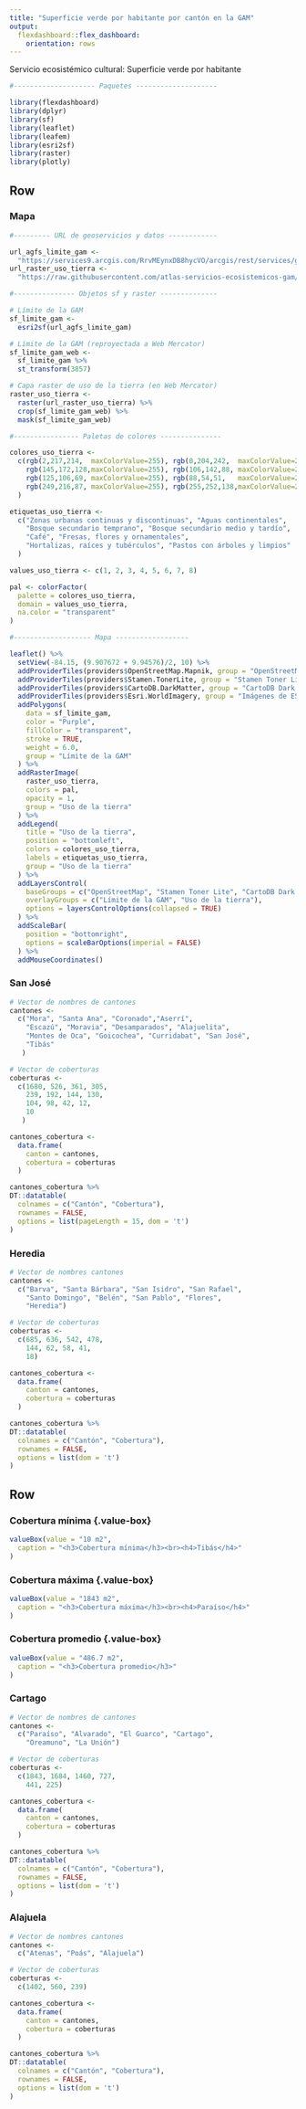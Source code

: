 ```yaml
---
title: "Superficie verde por habitante por cantón en la GAM"
output: 
  flexdashboard::flex_dashboard:
    orientation: rows
---
```

Servicio ecosistémico cultural: Superficie verde por habitante
```r
#-------------------- Paquetes --------------------

library(flexdashboard)
library(dplyr)
library(sf)
library(leaflet)
library(leafem)
library(esri2sf)
library(raster)
library(plotly)

```

Row {data-height=550}
-----------------------------------------------------------------------

### Mapa {data-width=600}
```r

#--------- URL de geoservicios y datos ------------

url_agfs_limite_gam <-
  "https://services9.arcgis.com/RrvMEynxDB8hycVO/arcgis/rest/services/gam_limite_gam/FeatureServer/0"
url_raster_uso_tierra <-
  "https://raw.githubusercontent.com/atlas-servicios-ecosistemicos-gam/datos/master/uso-tierra/gam/USO_COBERTURA_GAM_WEB.tif"

#--------------- Objetos sf y raster --------------

# Límite de la GAM
sf_limite_gam <- 
  esri2sf(url_agfs_limite_gam)

# Límite de la GAM (reproyectada a Web Mercator)
sf_limite_gam_web <- 
  sf_limite_gam %>%
  st_transform(3857)

# Capa raster de uso de la tierra (en Web Mercator)
raster_uso_tierra <-
  raster(url_raster_uso_tierra) %>%
  crop(sf_limite_gam_web) %>%
  mask(sf_limite_gam_web)

#---------------- Paletas de colores ---------------

colores_uso_tierra <- 
  c(rgb(2,217,214,  maxColorValue=255), rgb(0,204,242,  maxColorValue=255), 
    rgb(145,172,128,maxColorValue=255), rgb(106,142,88, maxColorValue=255),
    rgb(125,106,69, maxColorValue=255), rgb(88,54,51,   maxColorValue=255),
    rgb(249,216,87, maxColorValue=255), rgb(255,252,138,maxColorValue=255)
  )

etiquetas_uso_tierra <- 
  c("Zonas urbanas continuas y discontinuas", "Aguas continentales", 
    "Bosque secundario temprano", "Bosque secundario medio y tardío",
    "Café", "Fresas, flores y ornamentales", 
    "Hortalizas, raíces y tubérculos", "Pastos con árboles y limpios"
  )

values_uso_tierra <- c(1, 2, 3, 4, 5, 6, 7, 8)

pal <- colorFactor(
  palette = colores_uso_tierra, 
  domain = values_uso_tierra,
  na.color = "transparent"
)

```

```r

#------------------- Mapa ------------------

leaflet() %>%
  setView(-84.15, (9.907672 + 9.94576)/2, 10) %>%
  addProviderTiles(providers$OpenStreetMap.Mapnik, group = "OpenStreetMap") %>%
  addProviderTiles(providers$Stamen.TonerLite, group = "Stamen Toner Lite") %>%
  addProviderTiles(providers$CartoDB.DarkMatter, group = "CartoDB Dark Matter") %>%
  addProviderTiles(providers$Esri.WorldImagery, group = "Imágenes de ESRI") %>%
  addPolygons(
    data = sf_limite_gam,
    color = "Purple",
    fillColor = "transparent",
    stroke = TRUE,
    weight = 6.0,
    group = "Límite de la GAM"
  ) %>%
  addRasterImage(
    raster_uso_tierra,
    colors = pal,
    opacity = 1,
    group = "Uso de la tierra"
  ) %>%
  addLegend(
    title = "Uso de la tierra",
    position = "bottomleft",
    colors = colores_uso_tierra,
    labels = etiquetas_uso_tierra,
    group = "Uso de la tierra"
  ) %>%
  addLayersControl(
    baseGroups = c("OpenStreetMap", "Stamen Toner Lite", "CartoDB Dark Matter", "Imágenes de ESRI"),
    overlayGroups = c("Límite de la GAM", "Uso de la tierra"),
    options = layersControlOptions(collapsed = TRUE)    
  ) %>%  
  addScaleBar(
    position = "bottomright",
    options = scaleBarOptions(imperial = FALSE)
  ) %>%
  addMouseCoordinates()
```

### San José {data-width=200}
```r

# Vector de nombres de cantones
cantones <- 
  c("Mora", "Santa Ana", "Coronado","Aserrí",
    "Escazú", "Moravia", "Desamparados", "Alajuelita",
    "Montes de Oca", "Goicochea", "Curridabat", "San José",
    "Tibás"
   )

# Vector de coberturas
coberturas <- 
  c(1680, 526, 361, 305, 
    239, 192, 144, 130,
    104, 98, 42, 12, 
    10
   )

cantones_cobertura <- 
  data.frame(
    canton = cantones, 
    cobertura = coberturas
  )

cantones_cobertura %>%
DT::datatable(
  colnames = c("Cantón", "Cobertura"),
  rownames = FALSE,
  options = list(pageLength = 15, dom = 't')
)

```

### Heredia {data-width=200}
```r

# Vector de nombres cantones
cantones <- 
  c("Barva", "Santa Bárbara", "San Isidro", "San Rafael",
    "Santo Domingo", "Belén", "San Pablo", "Flores",
    "Heredia")

# Vector de coberturas
coberturas <- 
  c(685, 636, 542, 478, 
    144, 62, 58, 41, 
    18)

cantones_cobertura <- 
  data.frame(
    canton = cantones, 
    cobertura = coberturas
  )

cantones_cobertura %>%
DT::datatable(
  colnames = c("Cantón", "Cobertura"),
  rownames = FALSE,
  options = list(dom = 't')
)

```

Row {data-height=450}
-----------------------------------------------------------------------

### Cobertura mínima {.value-box} {data-width=200}
```r
valueBox(value = "10 m2", 
  caption = "<h3>Cobertura mínima</h3><br><h4>Tibás</h4>"
)
```

### Cobertura máxima {.value-box} {data-width=200}
```r
valueBox(value = "1843 m2", 
  caption = "<h3>Cobertura máxima</h3><br><h4>Paraíso</h4>"
)
```

### Cobertura promedio {.value-box} {data-width=200}
```r
valueBox(value = "486.7 m2", 
  caption = "<h3>Cobertura promedio</h3>"
)
```

### Cartago {data-width=200}
```r

# Vector de nombres de cantones
cantones <- 
  c("Paraíso", "Alvarado", "El Guarco", "Cartago",
    "Oreamuno", "La Unión")

# Vector de coberturas
coberturas <- 
  c(1843, 1684, 1460, 727, 
    441, 225)

cantones_cobertura <- 
  data.frame(
    canton = cantones, 
    cobertura = coberturas
  )

cantones_cobertura %>%
DT::datatable(
  colnames = c("Cantón", "Cobertura"),
  rownames = FALSE,
  options = list(dom = 't')
)

```

### Alajuela {data-width=200}
```r

# Vector de nombres cantones
cantones <- 
  c("Atenas", "Poás", "Alajuela")

# Vector de coberturas
coberturas <- 
  c(1402, 560, 239)

cantones_cobertura <- 
  data.frame(
    canton = cantones, 
    cobertura = coberturas
  )

cantones_cobertura %>%
DT::datatable(
  colnames = c("Cantón", "Cobertura"),
  rownames = FALSE,
  options = list(dom = 't')
)

```